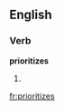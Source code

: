 
==English==

===Verb===
'''prioritizes'''

# {{third-person singular of|[[prioritize]]}}

[[fr:prioritizes]]